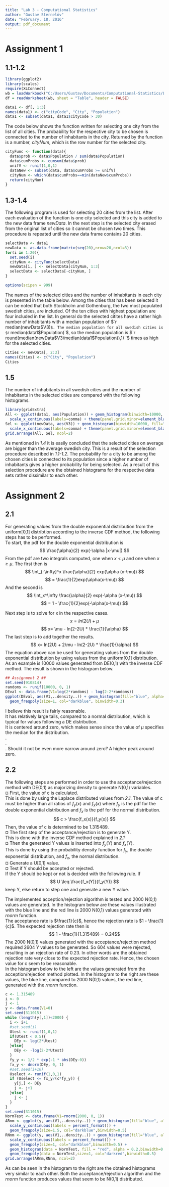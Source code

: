 ```yaml
---
title: "Lab 3 - Computational Statistics"
author: "Gustav Sternelöv"
date: "February, 18, 2016"
output: pdf_document
---
```


# Assignment 1
## 1.1-1.2
```r
library(ggplot2)
library(scales)
require(XLConnect)
wb = loadWorkbook("C:/Users/Gustav/Documents/Computational-Statistics/Lab3/population.xls")
df = readWorksheet(wb, sheet = "Table", header = FALSE)

data1 <- df[, 1:3]
names(data1) <- c("cityCode", "City", "Population")
data1 <- subset(data1, data1$cityCode > 30)
```


The code below shows the function written for selecting one city from the list of all cities. The probability for the respective city to be chosen is connected to the number of inhabitants in the city. Returned by the function is a number, *cityNum*, which is the row number for the selected city.   
```r
cityFunc <- function(data){
  data$prob <- data$Population / sum(data$Population)
  data$cumProbs <- cumsum(data$prob)
  unifV <- runif(1,0,1)
  dataNew <- subset(data, data$cumProbs >= unifV)
  cityNum <- which(data$cumProbs==min(dataNew$cumProbs))
  return(cityNum)
}
```


## 1.3-1.4
The following program is used for selecting 20 cities from the list. After each evaluation of the function is one city selected and this city is added to the new data frame *newData*. In the next step is the selected city erased from the original list of cities so it cannot be chosen two times. This procedure is repeated until the new data frame contains 20 cities.  
```r
selectData <- data1
newData <- as.data.frame(matrix(seq(20),nrow=20,ncol=3))
for(i in 1:20){
  set.seed(i)
  cityNum <- cityFunc(selectData)
  newData[i, ] <- selectData[cityNum, 1:3]
  selectData <- selectData[-cityNum, ]
}
```
```r
options(scipen = 999)
```

The names of the selected cities and the number of inhabitants in each city is presented in the table below. Among the cities that has been selected it can be noted that both Stockholm and Gothenburg, the two most populated swedish cities, are included. Of the ten cities with highest population are four included in the list. In general do the selected citites have a rather high number of inhabitants with a median population of $`r median(newData$V3)`$. The median population for all swedish cities is $`r median(data1$Population)`$, so the median population is $`r round(median(newData$V3/median(data1$Population)),1) `$ times as high for the selected cities. 
```r
Cities <- newData[, 2:3]
names(Cities) <- c("City", "Population")
Cities
```


## 1.5
The number of inhabitants in all swedish cities and the number of inhabitants in the selected cities are compared with the following histograms.  
```r
library(gridExtra)
All <- ggplot(data1, aes(Population)) + geom_histogram(binwidth=10000, fill="darkorange", col="darkorange") + ggtitle("Population of all swedish cities") + 
  scale_x_continuous(labels=comma) + theme(panel.grid.minor=element_blank())
Sel <- ggplot(newData, aes(V3)) + geom_histogram(binwidth=10000, fill="darkorange", col="darkorange") +
  scale_x_continuous(labels=comma) + theme(panel.grid.minor=element_blank()) + labs(x = "Population") + ggtitle("Population of the selected cities")
grid.arrange(All, Sel, ncol=2)
```
As mentioned in *1.4* it is easily concluded that the selected cities on average are bigger than the average swedish city. This is a result of the selection procedure described in *1.1-1.2*. The probability for a city to be among the chosen cities is connected to its population since a higher number of inhabitants gives a higher probability for being selected. As a result of this selection procedure are the obtained histograms for the respective data sets rather dissimilar to each other.    

# Assignment 2
## 2.1
For generating values from the double exponential distribution from the uniform[0,1] distribtion according to the inverse CDF method, the following steps has to be performed.  
To start, the pdf for the double exponential distribution is
$$ \frac{\alpha}{2} exp(-\alpha |x-\mu|) $$
From the pdf are two integrals computed, one when $x < \mu$ and one when $x \geq \mu$. The first then is
$$ \int_{-\infty}^x \frac{\alpha}{2} exp(\alpha (x-\mu)) $$
$$ = \frac{1}{2}exp(\alpha(x-\mu)) $$
And the second is
$$ \int_x^\infty \frac{\alpha}{2} exp(-\alpha (x-\mu)) $$
$$ = 1 - \frac{1}{2}exp(-\alpha(x-\mu))  $$

Next step is to solve for x in the respective cases.
$$ x= ln(2U) + \mu $$
$$ x= \mu - ln(2-2U) * \frac{1}{\alpha} $$
The last step is to add together the results.
$$ x= ln(2U) + 2\mu - ln(2-2U) * \frac{1}{\alpha} $$
The equation above can be used for generating values from the double exponential distribution by using values from the uniform[0,1] distribution. As an example is 10000 values generated from DE(0,1) with the inverse CDF method. The result is shown in the histogram below. 

```r
## Assignment 2 ## 
set.seed(910814)
randoms <- runif(10000, 0, 1)
DEval <- data.frame(V1=log(2*randoms) - log(2-2*randoms))
ggplot(DEval, aes(V1,..density..)) + geom_histogram(fill="blue", alpha=0.2, binwidth=0.3) +
  geom_freqpoly(size=1, col="darkblue", binwidth=0.3)
```

I believe this result is fairly reasonable.  
It has relatively large tails, compared to a normal distribution, which is typical for values following a DE distribution.  
It is centered around zero, which makes sense since the value of $\mu$ specifies the median for the distribution.  
.  
.  
.
Should it not be even more narrow around zero? A higher peak around zero.

## 2.2
The following steps are performed in order to use the acceptance/rejection method with DE(0,1) as majorizing density to generate N(0,1) variables.  
¤ First, the value of c is calculated.   
This is done by using the Laplace distributed values from *2.1*. The value of c must be higher than all ratios of $f_y(x)$ and $f_x(x)$ where $f_y$ is the pdf for the double exponential distribution and $f_x$ is the pdf for the normal distribution. 
  $$ c > \frac{f_x(x)}{f_y(x)} $$
Then, the value of c is determined to be 1.315489.    
¤ The first step of the acceptance/rejection is to generate Y.   
This is done with the inverse CDF method explained in *2.1*  
  ¤ Then the generated Y values is inserted into $f_y(Y)$ and $f_x(Y)$.  
  This is done by using the probability density function for $f_y$, the double exponential distribution, and $f_x$, the normal distribution.  
  ¤ Generate a U[0,1] value.  
  ¤ Test if Y should be accepted or rejected.  
  If the Y should be kept or not is decided with the following rule. If
  $$ U \leq \frac{f_x(Y)}{f_y(Y)} $$
  keep Y, else return to step one and generate a new Y value.  
  
The implemented acception/rejection algorithm is tested and 2000 N(0,1) values are generated. In the histogram below are these values illustrated with the blue line and the red line is 2000 N(0,1) values generated with *rnorm* function.  
The acceptance rate is $\frac{1}{c}$, hence the rejection rate is $1 - \frac{1}{c}$. The expected rejection rate then is
$$ 1 - \frac{1}{1.315489} = 0.24$$
The 2000 N(0,1) values generated with the acceptance/rejection method required 2604 Y values to be generated. So 604 values were rejected, resulting in an rejection rate of 0.23. In other words are the obtained rejection rate very close to the expected rejection rate. Hence, the chosen value for c seem to be reasonable.  
In the histogram below to the left are the values generated from the acception/rejection method plotted. In the histogram to the right are these values, the blue line, compared to 2000 N(0,1) values, the red line, generated with the *rnorm* function.  
```r
c <- 1.315489
i <- 0
j <- 1
y <- data.frame(V1=0)
set.seed(311015)
while (length(y[,1])<2000) {
  i <- i+1
  #set.seed(i)
  Utest <- runif(1,0,1)
  if(Utest < 0.5){
    DEy <- log(2*Utest)
  }else{
    DEy <- -log(2-2*Utest)
  }
  fy_y <- 1/2 * exp(-1 * abs(DEy-0))
  fx_y <- dnorm(DEy, 0, 1)
  #set.seed(i+10)
  Uselect <- runif(1,0,1)
  if (Uselect <= fx_y/(c*fy_y)) {
    y[j,] <- DEy
    j <- j+1
  }else{
    j <- j
  }
}
set.seed(311015)
NormTest <- data.frame(V1=rnorm(2000, 0, 1))
ARnm <- ggplot(y, aes(V1,..density..)) + geom_histogram(fill="blue", alpha=0.2,binwidth=0.5) + 
  scale_y_continuous(labels = percent_format()) +
  geom_freqpoly(size=1.5, col="darkblue",binwidth=0.5)
RNnm <- ggplot(y, aes(V1,..density..)) + geom_histogram(fill="blue", alpha=0.2,binwidth=0.5) + 
  scale_y_continuous(labels = percent_format()) +
  geom_freqpoly(size=1, col="darkblue",binwidth=0.5) +
  geom_histogram(data = NormTest, fill = "red", alpha = 0.2,binwidth=0.5)+
  geom_freqpoly(data = NormTest,size=1, col="darkred",binwidth=0.5)
grid.arrange(ARnm,RNnm, ncol=2)

```


As can be seen in the histogram to the right are the obtained histograms very similar to each other. Both the acceptance/rejection algorithm and the *rnorm* function produces values that seem to be N(0,1) distributed. 




